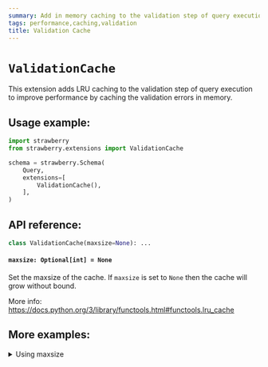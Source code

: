 ```yaml
---
summary: Add in memory caching to the validation step of query execution.
tags: performance,caching,validation
title: Validation Cache
---
```


# `ValidationCache`

This extension adds LRU caching to the validation step of query execution to
improve performance by caching the validation errors in memory.

## Usage example:

```python
import strawberry
from strawberry.extensions import ValidationCache

schema = strawberry.Schema(
    Query,
    extensions=[
        ValidationCache(),
    ],
)
```

## API reference:

```python
class ValidationCache(maxsize=None): ...
```

#### `maxsize: Optional[int] = None`

Set the maxsize of the cache. If `maxsize` is set to `None` then the cache will
grow without bound.

More info: https://docs.python.org/3/library/functools.html#functools.lru_cache

## More examples:

<details>
  <summary>Using maxsize</summary>


```python
import strawberry
from strawberry.extensions import ValidationCache

schema = strawberry.Schema(
    Query,
    extensions=[
        ValidationCache(maxsize=100),
    ],
)
```

</details>